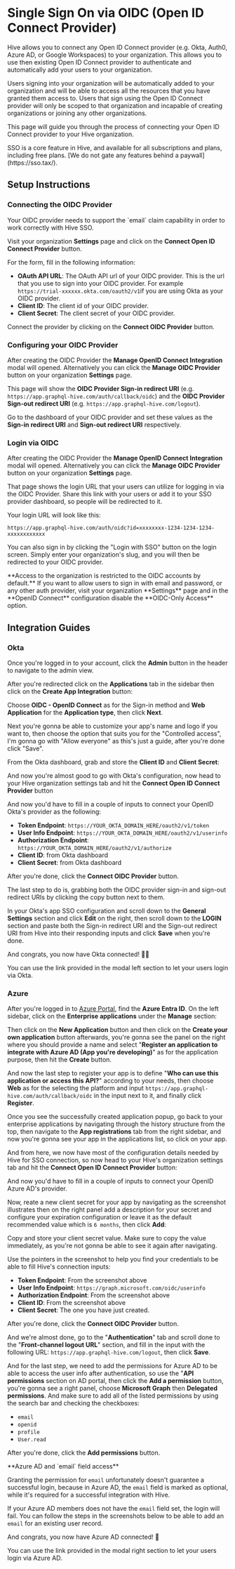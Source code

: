 
# Single Sign On via OIDC (Open ID Connect Provider)

Hive allows you to connect any Open ID Connect provider (e.g. Okta, Auth0, Azure AD, or Google
Workspaces) to your organization. This allows you to use then existing Open ID Connect provider to
authenticate and automatically add your users to your organization.

Users signing into your organization will be automatically added to your organization and will be
able to access all the resources that you have granted them access to. Users that sign using the
Open ID Connect provider will only be scoped to that organization and incapable of creating
organizations or joining any other organizations.

This page will guide you through the process of connecting your Open ID Connect provider to your
Hive organization.

<Callout type="info">
  SSO is a core feature in Hive, and available for all subscriptions and plans, including free
  plans. [We do not gate any features behind a paywall](https://sso.tax/).
</Callout>

## Setup Instructions

<Steps>

### Connecting the OIDC Provider

<Callout type="info">
  Your OIDC provider needs to support the `email` claim capability in order to work correctly with
  Hive SSO.
</Callout>

Visit your organization **Settings** page and click on the **Connect Open ID Connect Provider**
button.

For the form, fill in the following information:

- **OAuth API URL**: The OAuth API url of your OIDC provider. This is the url that you use to sign
  into your OIDC provider. For example `https://trial-xxxxxx.okta.com/oauth2/v1`if you are using
  Okta as your OIDC provider.
- **Client ID**: The client id of your OIDC provider.
- **Client Secret**: The client secret of your OIDC provider.

Connect the provider by clicking on the **Connect OIDC Provider** button.

### Configuring your OIDC Provider

After creating the OIDC Provider the **Manage OpenID Connect Integration** modal will opened.
Alternatively you can click the **Manage OIDC Provider** button on your organization **Settings**
page.

This page will show the **OIDC Provider Sign-in redirect URI** (e.g.
`https://app.graphql-hive.com/auth/callback/oidc`) and the **OIDC Provider Sign-out redirect URI**
(e.g. `https://app.graphql-hive.com/logout`).

Go to the dashboard of your OIDC provider and set these values as the **Sign-in redirect URI** and
**Sign-out redirect URI** respectively.

### Login via OIDC

After creating the OIDC Provider the **Manage OpenID Connect Integration** modal will opened.
Alternatively you can click the **Manage OIDC Provider** button on your organization **Settings**
page.

That page shows the login URL that your users can utilize for logging in via the OIDC Provider.
Share this link with your users or add it to your SSO provider dashboard, so people will be
redirected to it.

Your login URL will look like this:

```text copy=false
https://app.graphql-hive.com/auth/oidc?id=xxxxxxxx-1234-1234-1234-xxxxxxxxxxxx
```

You can also sign in by clicking the "Login with SSO" button on the login screen. Simply enter your
organization's slug, and you will then be redirected to your OIDC provider.

<Callout type="info">
  **Access to the organization is restricted to the OIDC accounts by default.** If you want to allow
  users to sign in with email and password, or any other auth provider, visit your organization
  **Settings** page and in the **OpenID Connect** configuration disable the **OIDC-Only Access**
  option.
</Callout>

</Steps>

## Integration Guides

### Okta

Once you're logged in to your account, click the **Admin** button in the header to navigate to the
admin view.

<NextImage
  alt="Okta Admin Button"
  src={oktaAdminButtonImage}
  className="mt-8 max-w-3xl rounded-lg drop-shadow-md"
/>

After you're redirected click on the **Applications** tab in the sidebar then click on the **Create
App Integration** button:

<NextImage
  alt="Okta Create App"
  src={oktaCreateAppImage}
  className="mt-8 max-w-3xl rounded-lg drop-shadow-md"
/>

Choose **OIDC - OpenID Connect** as for the Sign-in method and **Web Application** for the
**Application type**, then click **Next**.

<NextImage
  alt="Okta App Integration"
  src={oktaAppIntegrationImage}
  className="mt-8 max-w-3xl rounded-lg drop-shadow-md"
/>

Next you're gonna be able to customize your app's name and logo if you want to, then choose the
option that suits you for the "Controlled access", I'm gonna go with "Allow everyone" as this's just
a guide, after you're done click "Save".

<NextImage
  alt="Okta Controlled Access"
  src={oktaControlledImage}
  className="mt-8 max-w-3xl rounded-lg drop-shadow-md"
/>

From the Okta dashboard, grab and store the **Client ID** and **Client Secret**:

<NextImage
  alt="Okta Client ID"
  src={oktaAppConfigClientIdImage}
  className="mt-8 max-w-3xl rounded-lg drop-shadow-md"
/>

<NextImage
  alt="Okta Client Secret"
  src={oktaAppConfigClientSecretImage}
  className="mt-8 max-w-3xl rounded-lg drop-shadow-md"
/>

And now you're almost good to go with Okta's configuration, now head to your Hive organization
settings tab and hit the **Connect Open ID Connect Provider** button

<NextImage
  alt="OIDC Provider in Hive"
  src={hiveOidcImage}
  className="mt-8 max-w-xl rounded-lg drop-shadow-md"
/>

And now you'd have to fill in a couple of inputs to connect your OpenID Okta's provider as the
following:

<NextImage
  alt="OIDC Modal in Hive"
  src={hiveOidcModalImage}
  className="mt-8 max-w-xl rounded-lg drop-shadow-md"
/>

- **Token Endpoint**: `https://YOUR_OKTA_DOMAIN_HERE/oauth2/v1/token`
- **User Info Endpoint**: `https://YOUR_OKTA_DOMAIN_HERE/oauth2/v1/userinfo`
- **Authorization Endpoint**: `https://YOUR_OKTA_DOMAIN_HERE/oauth2/v1/authorize`
- **Client ID**: from Okta dashboard
- **Client Secret**: from Okta dashboard

After you're done, click the **Connect OIDC Provider** button.

The last step to do is, grabbing both the OIDC provider sign-in and sign-out redirect URIs by
clicking the copy button next to them.

In your Okta's app SSO configuration and scroll down to the **General Settings** section and click
**Edit** on the right, then scroll down to the **LOGIN** section and paste both the Sign-in redirect
URI and the Sign-out redirect URI from Hive into their responding inputs and click **Save** when
you're done.

<NextImage
  alt="Manage OIDC in Hive"
  src={hiveManageOidcImage}
  className="mt-8 max-w-xl rounded-lg drop-shadow-md"
/>

<NextImage
  alt="Okta General Settings"
  src={oktaAppGeneralSettingsImage}
  className="mt-8 max-w-xl rounded-lg drop-shadow-md"
/>

And congrats, you now have Okta connected! 🥳🎉

You can use the link provided in the modal left section to let your users login via Okta.

<NextImage
  alt="Hive Login URL"
  src={hiveLoginUrlImage}
  className="mt-8 max-w-xl rounded-lg drop-shadow-md"
/>

### Azure

After you're logged in to [Azure Portal](https://portal.azure.com/), find the **Azure Entra ID**. On
the left sidebar, click on the **Enterprise applications** under the **Manage** section:

<NextImage
  alt="Azure AD"
  src={azureAdEnterpriseApplication}
  className="mt-8 max-w-xl rounded-lg drop-shadow-md"
/>

Then click on the **New Application** button and then click on the **Create your own application**
button afterwards, you're gonna see the panel on the right where you should provide a name and
select "**Register an application to integrate with Azure AD (App you're developing)**" as for the
application purpose, then hit the **Create** button.

<NextImage alt="Azure AD" src={azureAdNewApp} className="mt-8 max-w-xl rounded-lg drop-shadow-md" />

<NextImage
  alt="Azure AD"
  src={azureAdCreateApp}
  className="mt-8 max-w-xl rounded-lg drop-shadow-md"
/>

And now the last step to register your app is to define "**Who can use this application or access
this API?**" according to your needs, then choose **Web** as for the selecting the platform and
input `https://app.graphql-hive.com/auth/callback/oidc` in the input next to it, and finally click
**Register**.

<NextImage
  alt="Azure AD"
  src={azureAdAppRegister}
  className="mt-8 max-w-xl rounded-lg drop-shadow-md"
/>

Once you see the successfully created application popup, go back to your enterprise applications by
navigating through the history structure from the top, then navigate to the **App registrations**
tab from the right sidebar, and now you're gonna see your app in the applications list, so click on
your app.

<NextImage
  alt="Azure AD"
  src={azureAdAppAfterRegister}
  className="mt-8 max-w-xl rounded-lg drop-shadow-md"
/>

<NextImage
  alt="Azure AD"
  src={azureAdAppAfterRegisterSidebar}
  className="mt-8 max-w-xl rounded-lg drop-shadow-md"
/>

And from here, we now have most of the configuration details needed by Hive for SSO connection, so
now head to your Hive's organization settings tab and hit the **Connect Open ID Connect Provider**
button:

<NextImage
  alt="OIDC Provider in Hive"
  src={hiveOidcImage}
  className="mt-8 max-w-xl rounded-lg drop-shadow-md"
/>

And now you'd have to fill in a couple of inputs to connect your OpenID Azure AD's provider.

<NextImage
  alt="OIDC Provider in Hive"
  src={hiveOidcModalImage}
  className="mt-8 max-w-xl rounded-lg drop-shadow-md"
/>

Now, reate a new client secret for your app by navigating as the screenshot illustrates then on the
right panel add a description for your secret and configure your expiration configuration or leave
it as the default recommended value which is `6 months`, then click **Add**:

<NextImage src={azureAdAppSecret} className="mt-8 max-w-xl rounded-lg drop-shadow-md" />

Copy and store your client secret value. Make sure to copy the value immediately, as you're not
gonna be able to see it again after navigating.

<NextImage src={azureAdAppSecretValue} className="mt-8 max-w-xl rounded-lg drop-shadow-md" />

Use the pointers in the screenshot to help you find your credentials to be able to fill Hive's
connection inputs:

<NextImage
  alt="Azure AD"
  src={azureAddAppCreds}
  className="mt-8 max-w-xl rounded-lg drop-shadow-md"
/>

- **Token Endpoint**: From the screenshot above
- **User Info Endpoint**: `https://graph.microsoft.com/oidc/userinfo`
- **Authorization Endpoint**: From the screenshot above
- **Client ID**: From the screenshot above
- **Client Secret**: The one you have just created.

After you're done, click the **Connect OIDC Provider** button.

And we're almost done, go to the "**Authentication**" tab and scroll done to the "**Front-channel
logout URL**" section, and fill in the input with the following URL:
`https://app.graphql-hive.com/logout`, then click **Save**.

<NextImage
  alt="Azure AD"
  src={azureAdLogoutUrl}
  className="mt-8 max-w-xl rounded-lg drop-shadow-md"
/>

And for the last step, we need to add the permissions for Azure AD to be able to access the user
info after authentication, so use the "**API permissions** section on AD portal, then click the
**Add a permission** button, you're gonna see a right panel, choose **Microsoft Graph** then
**Delegated permissions**. And make sure to add all of the listed permissions by using the search
bar and checking the checkboxes:

- `email`
- `openid`
- `profile`
- `User.read`

After you're done, click the **Add permissions** button.

<NextImage
  alt="Azure AD"
  src={azureAdPermissions1}
  className="mt-8 max-w-xl rounded-lg drop-shadow-md"
/>

<NextImage
  alt="Azure AD"
  src={azureAdPermissions2}
  className="mt-8 max-w-xl rounded-lg drop-shadow-md"
/>

<NextImage
  alt="Azure AD"
  src={azureAdPermissions3}
  className="mt-8 max-w-xl rounded-lg drop-shadow-md"
/>

<Callout type="info">
  **Azure AD and `email` field access**

  Granting the permission for `email` unfortunately doesn't guarantee a successful login, because in Azure AD, the `email` field is marked as optional, while it's required for a successful integration with Hive.

  If your Azure AD members does not have the `email` field set, the login will fail. You can follow the steps in the screenshots below to be able to add an `email` for an existing user record.

<NextImage alt="Azure AD" src={azureAdEmail1} className="mt-8 max-w-sm rounded-lg drop-shadow-md" />
<NextImage alt="Azure AD" src={azureAdEmail2} className="mt-8 max-w-xl rounded-lg drop-shadow-md" />
<NextImage alt="Azure AD" src={azureAdEmail3} className="mt-8 max-w-xl rounded-lg drop-shadow-md" />
<NextImage alt="Azure AD" src={azureAdEmail4} className="mt-8 max-w-xl rounded-lg drop-shadow-md" />

</Callout>

And congrats, you now have Azure AD connected! 🎉

You can use the link provided in the modal right section to let your users login via Azure AD.

<NextImage
  alt="Hive Login URL"
  src={hiveLoginUrlImage}
  className="mt-8 max-w-xl rounded-lg drop-shadow-md"
/>
